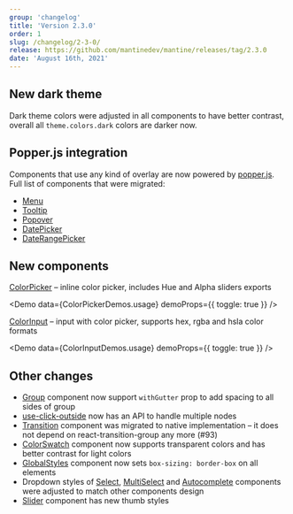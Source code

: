 ```yaml
---
group: 'changelog'
title: 'Version 2.3.0'
order: 1
slug: /changelog/2-3-0/
release: https://github.com/mantinedev/mantine/releases/tag/2.3.0
date: 'August 16th, 2021'
---
```



## New dark theme

Dark theme colors were adjusted in all components to have better contrast, overall all `theme.colors.dark` colors are darker now.

## Popper.js integration

Components that use any kind of overlay are now powered by [popper.js](https://popper.js.org/). Full list of components that were migrated:

- [Menu](https://mantine.dev/core/menu/)
- [Tooltip](https://mantine.dev/core/tooltip/)
- [Popover](https://mantine.dev/core/popover/)
- [DatePicker](https://mantine.dev/dates/date-picker/)
- [DateRangePicker](https://mantine.dev/dates/date-picker/)

## New components

[ColorPicker](https://mantine.dev/core/color-picker/) – inline color picker, includes Hue and Alpha sliders exports

<Demo data={ColorPickerDemos.usage} demoProps={{ toggle: true }} />

[ColorInput](https://mantine.dev/core/color-input/) – input with color picker, supports hex, rgba and hsla color formats

<Demo data={ColorInputDemos.usage} demoProps={{ toggle: true }} />

## Other changes

- [Group](https://mantine.dev/core/group/) component now support `withGutter` prop to add spacing to all sides of group
- [use-click-outside](https://mantine.dev/hooks/use-click-outside/) now has an API to handle multiple nodes
- [Transition](https://mantine.dev/core/transition/) component was migrated to native implementation – it does not depend on react-transition-group any more (#93)
- [ColorSwatch](https://mantine.dev/core/color-swatch/) component now supports transparent colors and has better contrast for light colors
- [GlobalStyles](https://mantine.dev/styles/global-styles/) component now sets `box-sizing: border-box` on all elements
- Dropdown styles of [Select](https://mantine.dev/core/select/), [MultiSelect](https://mantine.dev/core/multi-select/) and [Autocomplete](https://mantine.dev/core/autocomplete/) components were adjusted to match other components design
- [Slider](https://mantine.dev/core/slider/) component has new thumb styles
